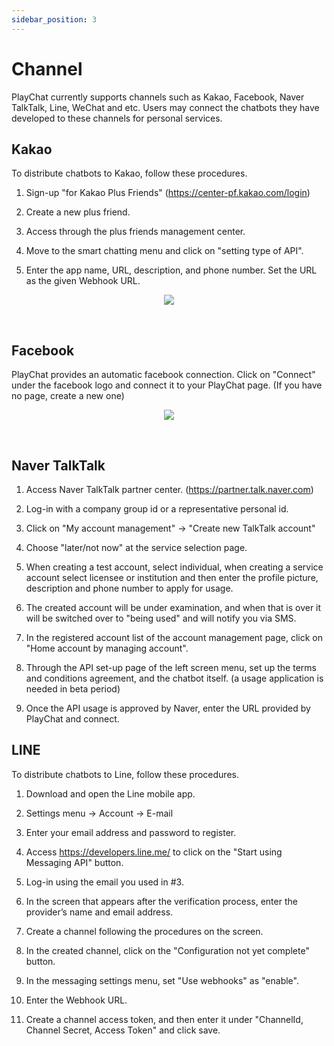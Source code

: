 ```yaml
---
sidebar_position: 3
---
```


# Channel

PlayChat currently supports channels such as Kakao, Facebook, Naver TalkTalk, Line, WeChat and etc. Users may connect the chatbots they have developed to these channels for personal services.

## Kakao

To distribute chatbots to Kakao, follow these procedures.

1. Sign-up "for Kakao Plus Friends" (https://center-pf.kakao.com/login)

2. Create a new plus friend.

3. Access through the plus friends management center.

4. Move to the smart chatting menu and click on "setting type of API".

5. Enter the app name, URL, description, and phone number. Set the URL as the given Webhook URL.

<p align="center">
<img src="/img/aichat/channel-kakao.png" />
</p>
<br/>

## Facebook

PlayChat provides an automatic facebook connection. Click on "Connect" under the facebook logo and connect it to your PlayChat page. (If you have no page, create a new one)

<p align="center">
<img src="/img/aichat/channel-facebook.png" />
</p>
<br/>

## Naver TalkTalk

1. Access Naver TalkTalk partner center. (https://partner.talk.naver.com)

2. Log-in with a company group id or a representative personal id.

3. Click on "My account management" -> "Create new TalkTalk account"

4. Choose "later/not now" at the service selection page.

5. When creating a test account, select individual, when creating a service account select licensee or institution and then enter the profile picture, description and phone number to apply for usage.

6. The created account will be under examination, and when that is over it will be switched over to "being used" and will notify you via SMS.

7. In the registered account list of the account management page, click on "Home account by managing account".

8. Through the API set-up page of the left screen menu, set up the terms and conditions agreement, and the chatbot itself. (a usage application is needed in beta period)

9. Once the API usage is approved by Naver, enter the URL provided by PlayChat and connect.

## LINE

To distribute chatbots to Line, follow these procedures.

1. Download and open the Line mobile app.

2. Settings menu -> Account -> E-mail

3. Enter your email address and password to register.

4. Access https://developers.line.me/ to click on the "Start using Messaging API" button.

5. Log-in using the email you used in #3.

6. In the screen that appears after the verification process, enter the provider’s name and email address.

7. Create a channel following the procedures on the screen.

8. In the created channel, click on the "Configuration not yet complete" button.

9. In the messaging settings menu, set "Use webhooks" as "enable".

10. Enter the Webhook URL.

11. Create a channel access token, and then enter it under "ChannelId, Channel Secret, Access Token" and click save.
